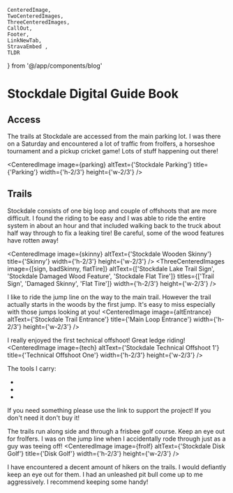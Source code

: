 
    CenteredImage, 
    TwoCenteredImages, 
    ThreeCenteredImages, 
    CallOut,
    Footer, 
    LinkNewTab, 
    StravaEmbed ,
    TLDR
} from '@/app/components/blog'


# Stockdale Digital Guide Book
<TLDR
text="Stockdale is small but packed with a lot of fun cool riding! There is an awesome jump line right by the parking lot!"
/>

## Access
The trails at Stockdale are accessed from the main parking lot. I was there on a Saturday and encountered a lot of traffic from frolfers, a horseshoe tournament and a pickup cricket game! Lots of stuff happening out there!

<CenteredImage image={parking} altText={'Stockdale Parking'} title={'Parking'} width={'h-2/3'} height={'w-2/3'} />

## Trails
Stockdale consists of one big loop and  couple of offshoots that are more difficult. I found the riding to be easy and I was able to ride the entire system in about an hour and that included walking back to the truck about half way through to fix a leaking tire! Be careful, some of the wood features have rotten away!

<CenteredImage image={skinny} altText={'Stockdale Wooden Skinny'} title={'Skinny'} width={'h-2/3'} height={'w-2/3'} />
<ThreeCenteredImages image={[sign, badSkinny, flatTire]} altText={['Stockdale Lake Trail Sign', 'Stockdale Damaged Wood Feature', 'Stockdale Flat Tire']} titles={['Trail Sign', 'Damaged Skinny', 'Flat Tire']} width={'h-2/3'} height={'w-2/3'} />
 
I like to ride the jump line on the way to the main trail. However the trail actually starts in the woods by the first jump. It's easy to miss especially with those jumps looking at you!
<CenteredImage image={altEntrance} altText={'Stockdale Trail Entrance'} title={'Main Loop Entrance'} width={'h-2/3'} height={'w-2/3'} />

I really enjoyed the first technical offshoot! Great ledge riding!
<CenteredImage image={tech} altText={'Stockdale Technical Offshoot 1'} title={'Technical Offshoot One'} width={'h-2/3'} height={'w-2/3'} />

<CallOut
title="Bike Tools"
text="I recommend tubeless tires and carrying a pump and dynaplugs to fix flat tires. While making this guide I only got one flat tire, and I think it was due to the age of the tire rather than a puncture."
/>
The tools I carry: 
* <Dynaplug/> 
* <BikePump/> 
* <MultiTool/> 
If you need something please use the link to support the project! If you don't need it don't buy it!

The trails run along side and through a frisbee golf course. Keep an eye out for frolfers. I was on the jump line when I accidentally rode through just as a guy was teeing off!
<CenteredImage image={frolf} altText={'Stockdale Disk Golf'} title={'Disk Golf'} width={'h-2/3'} height={'w-2/3'} />

I have encountered a decent amount of hikers on the trails. I would defiantly keep an eye out for them. I had an unleashed pit bull come up to me aggressively. I recommend keeping some <BearSpray/> handy!
